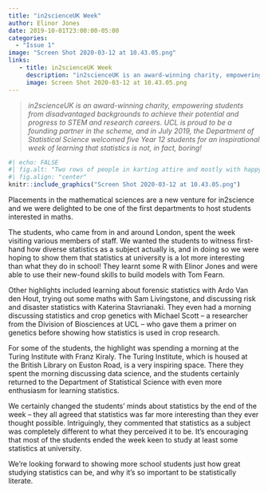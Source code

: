 ```yaml
---
title: "in2scienceUK Week"
author: Elinor Jones
date: 2019-10-01T23:00:00-05:00
categories:
  - "Issue 1"
image: "Screen Shot 2020-03-12 at 10.43.05.png" 
links: 
   - title: in2scienceUK Week
     description: "in2scienceUK is an award-winning charity, empowering students from disadvantaged backgrounds to achieve their potential and progress to STEM and research careers. UCL is proud to be a founding partner in the scheme, and in July 2019, the Department of Statistical Science welcomed five Year 12 students for an inspirational week of learning that statistics is not, in fact, boring!" 
     image: Screen Shot 2020-03-12 at 10.43.05.png
---
```


> *in2scienceUK is an award-winning charity, empowering students from disadvantaged backgrounds to achieve their potential and progress to STEM and research careers. UCL is proud to be a founding partner in the scheme, and in July 2019, the Department of Statistical Science welcomed five Year 12 students for an inspirational week of learning that statistics is not, in fact, boring!*

```r
#| echo: FALSE
#| fig.alt: "Two rows of people in karting attire and mostly with happy faces."
#| fig.align: "center"
knitr::include_graphics("Screen Shot 2020-03-12 at 10.43.05.png")
```

Placements in the mathematical sciences are a new venture for in2science and we were delighted to be one of the first departments to host students interested in maths.

The students, who came from in and around London, spent the week visiting various members of staff. We wanted the students to witness first-hand how diverse statistics as a subject actually is, and in doing so we were hoping to show them that statistics at university is a lot more interesting than what they do in school! They learnt some R with Elinor Jones and were able to use their new-found skills to build models with Tom Fearn. 

Other highlights included learning about forensic statistics with Ardo Van den Hout, trying out some maths with Sam Livingstone, and discussing risk and disaster statistics with Katerina Stavrianaki. They even had a morning discussing statistics and crop genetics with Michael Scott – a researcher from the Division of Biosciences at UCL – who gave them a primer on genetics before showing how statistics is used in crop research.

For some of the students, the highlight was spending a morning at the Turing Institute with Franz Kiraly. The Turing Institute, which is housed at the British Library on Euston Road, is a very inspiring space. There they spent the morning discussing data science, and the students certainly returned to the Department of Statistical Science with even more enthusiasm for learning statistics.

We certainly changed the students’ minds about statistics by the end of the week – they all agreed that statistics was far more interesting than they ever thought possible. Intriguingly, they commented that statistics as a subject was completely different to what they perceived it to be. It’s encouraging that most of the students ended the week keen to study at least some statistics at university.

We’re looking forward to showing more school students just how great studying statistics can be, and why it’s so important to be statistically literate. 
